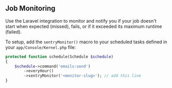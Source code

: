 ## Job Monitoring

Use the Laravel integration to monitor and notify you if your job doesn't start when expected (missed), fails, or if it exceeded its maximum runtime (failed).

To setup, add the `sentryMonitor()` macro to your scheduled tasks defined in your `app/Console/Kernel.php` file:

```php {filename:app/Console/Kernel.php}
protected function schedule(Schedule $schedule)
{
    $schedule->command('emails:send')
        ->everyHour()
        ->sentryMonitor('<monitor-slug>'); // add this line
}
```
